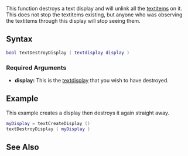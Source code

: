 
{{Server function}}
This function destroys a text display and will unlink all the [[/textitem.md|textitem]]s on it. This does not stop the textitems existing, but anyone who was observing the textitems through this display will stop seeing them.

==Syntax==
<syntaxhighlight lang="lua">
bool textDestroyDisplay ( textdisplay display )
</syntaxhighlight>

===Required Arguments===
* '''display:''' This is the [[/textdisplay.md|textdisplay]] that you wish to have destroyed.

==Example==
This example creates a display then destroys it again straight away.
<syntaxhighlight lang="lua">
myDisplay = textCreateDisplay ()
textDestroyDisplay ( myDisplay )
</syntaxhighlight>

==See Also==
{{Text functions}}